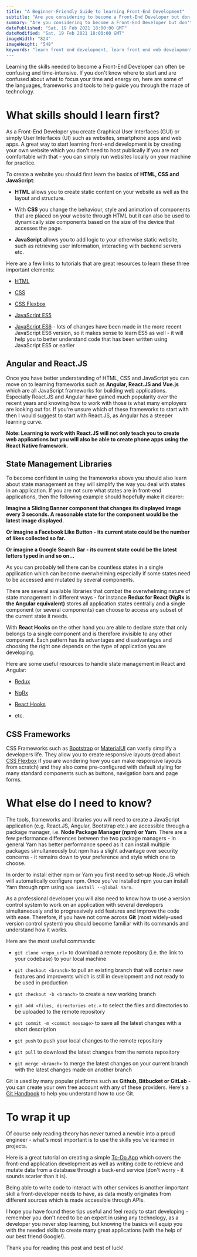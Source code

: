 ```yaml
---
title: "A Beginner-Friendly Guide to learning Front-End Development"
subtitle: "Are you considering to become a Front-End Developer but don't know where to start or you are simply curious about the technical skills a developer needs or you simply would like to understand how websites or apps are created? Here is a beginner-friendly guide on how to best approach your learning journey."
summary: "Are you considering to become a Front-End Developer but don't know where to start or you are simply curious about the technical skills a developer needs or you simply would like to understand how websites or apps are created? Here is a beginner-friendly guide on how to best approach your learning journey."
datePublished: "Sat, 19 Feb 2021 18:00:00 GMT"
dateModified: "Sat, 19 Feb 2021 18:00:00 GMT"
imageWidth: "824"
imageHeight: "548"
keywords: "learn front end development, learn front end web development, web development, front end development, tech, javascript, react js, angular, state management"
---
```


Learning the skills needed to become a Front-End Developer can often be confusing and time-intensive. If you don't know where to start and are confused about what to focus
your time and energy on, here are some of the languages, frameworks and tools to help guide you through the maze of technology.

<h1>What skills should I learn first?</h1>

As a Front-End Developer you create Graphical User Interfaces (GUI) or simply User Interfaces (UI) such as websites, smartphone apps and web apps.
A great way to start learning front-end development is by creating your own website which you don't need to host publically if you are not comfortable with that -
you can simply run websites locally on your machine for practice.

To create a website you should first learn the basics of **HTML, CSS and JavaScript**:

- **HTML** allows you to create static content on your website as well as the layout and structure.

- With **CSS** you change the behaviour, style and animation of components that are placed on your website through HTML but it can also be used to dynamically size components
  based on the size of the device that accesses the page.

- **JavaScript** allows you to add logic to your otherwise static website, such as retrieving user information, interacting with backend servers etc.

Here are a few links to tutorials that are great resources to learn these three important elements:

- [HTML](https://www.w3schools.com/html/html_intro.asp)

- [CSS](https://www.w3schools.com/w3css/w3css_intro.asp)

- [CSS Flexbox](https://www.w3schools.com/css/css3_flexbox.asp)

- [JavaScript ES5](https://www.w3schools.com/js/js_es5.asp)

- [JavaScript ES6](https://www.w3schools.com/js/js_es6.asp) - lots of changes have been made in the more recent JavaScript ES6 version, so it makes sense to learn ES5 as well - it will help you to better understand code that has been written using JavaScript ES5 or earlier

<h2>Angular and React.JS</h2>

Once you have better understanding of HTML, CSS and JavaScript you can move on to learning frameworks such as **Angular, React.JS and Vue.js** which are all JavaScript frameworks
for building web applications. Especially React.JS and Angular have gained much popularity over the recent years and knowing how to work with those is what many employers are looking out for.
If you're unsure which of these frameworks to start with then I would suggest to start with React.JS, as Angular has a steeper learning curve.

**Note: Learning to work with React.JS will not only teach you to create web applications but you will also be able to create phone apps using the React Native framework.**

<h2>State Management Libraries</h2>

To become confident in using the frameworks above you should also learn about state management as they will simplify the way you deal with states in an application.
If you are not sure what states are in front-end applications, then the following example should hopefully make it clearer:

**Imagine a Sliding Banner component that changes its displayed image every 3 seconds. A reasonable state for the component would be the latest image displayed.**

**Or imagine a Facebook Like Button - its current state could be the number of likes collected so far.**

**Or imagine a Google Search Bar - its current state could be the latest letters typed in and so on...**

As you can probably tell there can be countless states in a single application which can become overwhelming especially if some states need to be accessed and mutated
by several components.

There are several available libraries that combat the overwhelming nature of state management in different ways - for instance **Redux for React (NgRx is the Angular equivalent)** stores
all application states centrally and a single component (or several components) can choose to access any subset of the current state it needs.

With **React Hooks** on the other hand you are able to declare state that only belongs to a single component and is therefore invisible to any other component.
Each pattern has its advantages and disadvantages and choosing the right one depends on the type of application you are developing.

Here are some useful resources to handle state management in React and Angular:

- [Redux](https://react-redux.js.org/introduction/basic-tutorial)

- [NgRx](https://stackabuse.com/beginners-guide-to-ngrx-and-angular/)

- [React Hooks](https://reactjs.org/docs/hooks-intro.html)

- etc.

<h2>CSS Frameworks</h2>

CSS Frameworks such as [Bootstrap](https://getbootstrap.com/docs/4.0/getting-started/introduction/) or [MaterialUI](https://material-ui.com/getting-started/installation/) can vastly
simplify a developers life. They allow you to create responsive layouts (read about [CSS Flexbox](https://www.w3schools.com/css/css3_flexbox.asp) if you are wondering how you can make
responsive layouts from scratch) and they also come pre-configured with default styling for many standard components such as buttons, navigation bars and page forms.

<h1>What else do I need to know?</h1>

The tools, frameworks and libraries you will need to create a JavaScript application (e.g. React.JS, Angular, Bootstrap etc.) are accessible through a package manager, i.e.
**Node Package Manager (npm) or Yarn**. There are a few performance differences between the two package managers - in general Yarn has better performance speed as it can install multiple
packages simultaneously but npm has a slight advantage over security concerns - it remains down to your preference and style which one to choose.

In order to install either npm or Yarn you first need to set-up Node.JS which will automatically configure npm. Once you've installed npm you can install Yarn through npm using `npm install --global Yarn`.

As a professional developer you will also need to know how to use a version control system to work on an application with several developers simultaneously and to progressively add features
and improve the code with ease.
Therefore, if you have not come across **Git** (most widely-used version control system) you should become familiar with its commands and understand how it works.

Here are the most useful commands:

- `git clone <repo_url>` to download a remote repository (i.e. the link to your codebase) to your local machine

- `git checkout <branch>` to pull an existing branch that will contain new features and improvents which is still in development and not ready to be used in production

- `git checkout -b <branch>` to create a new working branch

- `git add <files, directories etc.>` to select the files and directories to be uploaded to the remote repository

- `git commit -m <commit message>` to save all the latest changes with a short description

- `git push` to push your local changes to the remote repository

- `git pull` to download the latest changes from the remote repository

- `git merge <branch>` to merge the latest changes on your current branch with the latest changes made on another branch

Git is used by many popular platforms such as **Github, Bitbucket or GitLab** - you can create your own free account with any of these providers.
Here's a [Git Handbook](https://guides.github.com/introduction/git-handbook/) to help you understand how to use Git.

<h1>To wrap it up</h1>

Of course only reading theory has never turned a newbie into a proud engineer - what's most important is to use the skills you've learned in projects.

Here is a great tutorial on creating a simple [To-Do App](https://material-ui.com/getting-started/installation/) which covers the front-end application development
as well as writing code to retrieve and mutate data from a database through a back-end service (don't worry - it sounds scarier than it is).

Being able to write code to interact with other services is another important skill a front-developer needs to have, as data mostly originates from different sources
which is made accessible through APIs.

I hope you have found these tips useful and feel ready to start developing - remember you don't need to be an expert in using any technology, as a developer you
never stop learning, but knowing the basics will equip you with the needed skills to create many great applications (with the help of our best friend Google!).

Thank you for reading this post and best of luck!
